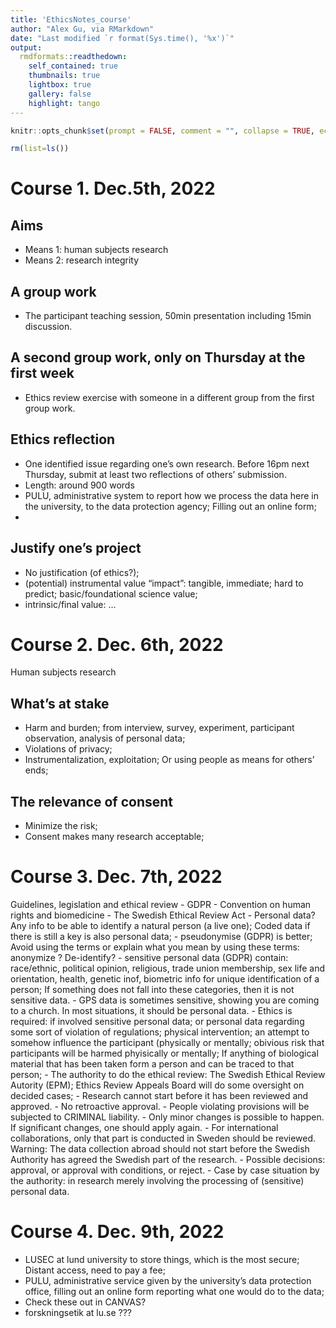 ```yaml
---
title: 'EthicsNotes_course'
author: "Alex Gu, via RMarkdown"
date: "Last modified `r format(Sys.time(), '%x')`"
output:
  rmdformats::readthedown:
    self_contained: true
    thumbnails: true
    lightbox: true
    gallery: false
    highlight: tango
---
```

[comment]:<>(Some comments.)
```r
knitr::opts_chunk$set(prompt = FALSE, comment = "", collapse = TRUE, echo = FALSE, warning = FALSE,error = FALSE, message = FALSE)

rm(list=ls())

```

# Course 1. Dec.5th, 2022

## Aims 
- Means 1: human subjects research
- Means 2: research integrity

## A group work
- The participant teaching session, 50min presentation including 15min discussion.

## A second group work, only on Thursday at the first week
- Ethics review exercise with someone in a different group from the first group work.

## Ethics reflection
- One identified issue regarding one's own research. Before 16pm next Thursday, submit at least two reflections of others' submission.
- Length: around 900 words
- PULU, administrative system to report how we process the data here in the university, to the data protection agency; Filling out an online form;
- 

## Justify one's project
- No justification (of ethics?);
- (potential) instrumental value "impact": tangible, immediate; hard to predict; basic/foundational science value; 
- intrinsic/final value: 
...

# Course 2. Dec. 6th, 2022
Human subjects research

## What's at stake
- Harm and burden; from interview, survey, experiment, participant observation, analysis of personal data;
- Violations of privacy;
- Instrumentalization, exploitation; Or using people as means for others' ends;


## The relevance of consent
- Minimize the risk;
- Consent makes many research acceptable;

# Course 3. Dec. 7th, 2022
Guidelines, legislation and ethical review
- GDPR
- Convention on human rights and biomedicine
- The Swedish Ethical Review Act
- Personal data? Any info to be able to identify a natural person (a live one); Coded data if there is still a key is also personal data; 
- pseudonymise (GDPR) is better; Avoid using the terms or explain what you mean by using these terms: anonymize ? De-identify? 
- sensitive personal data (GDPR) contain: race/ethnic, political opinion, religious, trade union membership, sex life and orientation, health, genetic inof, biometric info for unique identification of a person; If something does not fall into these categories, then it is not sensitive data.
- GPS data is sometimes sensitive, showing you are coming to a church. In most situations, it should be personal data.
- Ethics is required: if involved sensitive personal data; or personal data regarding some sort of violation of regulations; physical intervention; an attempt to somehow influence the participant (physically or mentally; obivious risk that participants will be harmed phyisically or mentally; If anything of biological material that has been taken form a person and can be traced to that person;
- The authority to do the ethical review: The Swedish Ethical Review Autority (EPM); Ethics Review Appeals Board will do some oversight on decided cases;
- Research cannot start before it has been reviewed and approved.
- No retroactive approval.
- People violating provisions will be subjected to CRIMINAL liability.
- Only minor changes is possible to happen. If significant changes, one should apply again.
- For international collaborations, only that part is conducted in Sweden should be reviewed. Warning: The data collection abroad should not start before the Swedish Authority has agreed the Swedish part of the research.
- Possible decisions: approval, or approval with conditions, or reject.
- Case by case situation by the authority: in research merely involving the processing of (sensitive) personal data.


# Course 4. Dec. 9th, 2022
- LUSEC at lund university to store things, which is the most secure; Distant access, need to pay a fee;
- PULU, administrative service given by the university's data protection office, filling out an online form reporting what one would do to the data;
- Check these out in CANVAS?
- forskningsetik at lu.se ???
